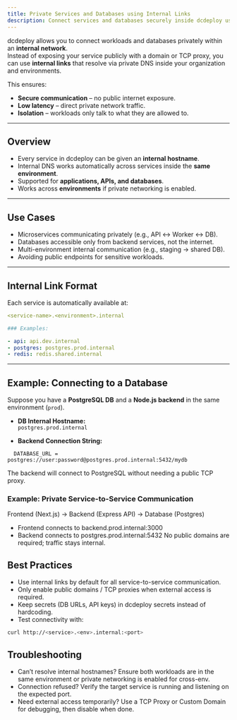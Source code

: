 ```yaml
---
title: Private Services and Databases using Internal Links
description: Connect services and databases securely inside dcdeploy using internal DNS-based links, without exposing them to the public internet.
---
```


dcdeploy allows you to connect workloads and databases privately within an **internal network**.  
Instead of exposing your service publicly with a domain or TCP proxy, you can use **internal links** that resolve via private DNS inside your organization and environments.

This ensures:
- **Secure communication** – no public internet exposure.  
- **Low latency** – direct private network traffic.  
- **Isolation** – workloads only talk to what they are allowed to.  

---

## Overview

- Every service in dcdeploy can be given an **internal hostname**.  
- Internal DNS works automatically across services inside the **same environment**.  
- Supported for **applications, APIs, and databases**.  
- Works across **environments** if private networking is enabled.  

---

## Use Cases

- Microservices communicating privately (e.g., API ↔ Worker ↔ DB).  
- Databases accessible only from backend services, not the internet.  
- Multi-environment internal communication (e.g., staging → shared DB).  
- Avoiding public endpoints for sensitive workloads.  

---

## Internal Link Format

Each service is automatically available at:
```yaml
<service-name>.<environment>.internal

### Examples:

- api: api.dev.internal
- postgres: postgres.prod.internal
- redis: redis.shared.internal
```
---

## Example: Connecting to a Database

Suppose you have a **PostgreSQL DB** and a **Node.js backend** in the same environment (`prod`).

- **DB Internal Hostname:**  
  `postgres.prod.internal`

- **Backend Connection String:**  
```env
  DATABASE_URL = postgres://user:password@postgres.prod.internal:5432/mydb
```
The backend will connect to PostgreSQL without needing a public TCP proxy.

### Example: Private Service-to-Service Communication

Frontend (Next.js) → Backend (Express API) → Database (Postgres)
- Frontend connects to backend.prod.internal:3000
- Backend connects to postgres.prod.internal:5432
No public domains are required; traffic stays internal.

## Best Practices

- Use internal links by default for all service-to-service communication.
- Only enable public domains / TCP proxies when external access is required.
- Keep secrets (DB URLs, API keys) in dcdeploy secrets instead of hardcoding.
- Test connectivity with:

```bash
curl http://<service>.<env>.internal:<port>
```

## Troubleshooting
- Can’t resolve internal hostnames?
Ensure both workloads are in the same environment or private networking is enabled for cross-env.
- Connection refused?
Verify the target service is running and listening on the expected port.
- Need external access temporarily?
Use a TCP Proxy or Custom Domain for debugging, then disable when done.